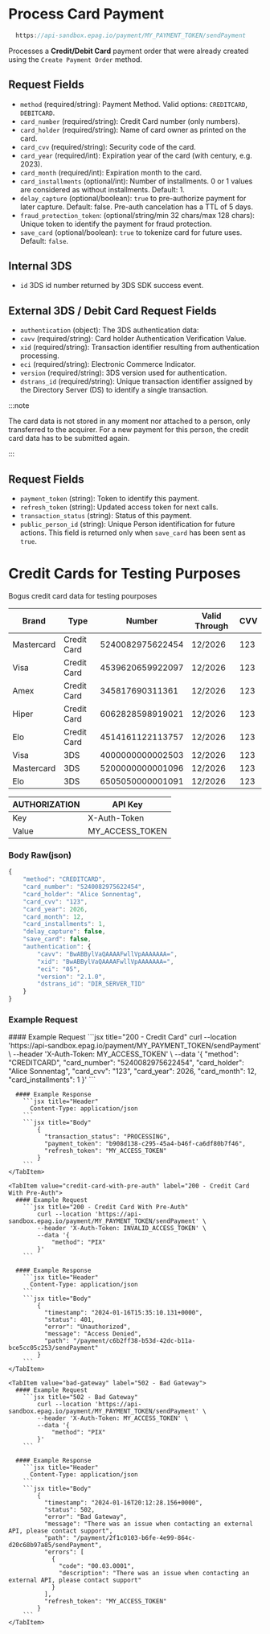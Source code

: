 
# Process Card Payment

```jsx
  https://api-sandbox.epag.io/payment/MY_PAYMENT_TOKEN/sendPayment
```

Processes a **Credit/Debit Card** payment order that were already created using the `Create Payment Order` method.

## Request Fields

- `method` (required/string): Payment Method. Valid options: `CREDITCARD`, `DEBITCARD`.
- `card_number` (required/string): Credit Card number (only numbers).
- `card_holder` (required/string): Name of card owner as printed on the card.
- `card_cvv` (required/string): Security code of the card.
- `card_year` (required/int): Expiration year of the card (with century, e.g. 2023).
- `card_month` (required/int): Expiration month to the card.
- `card_installments` (optional/int): Number of installments. 0 or 1 values are considered as without installments. Default: 1.
- `delay_capture` (optional/boolean): `true` to pre-authorize payment for later capture. Default: false. Pre-auth cancelation has a TTL of 5 days.
- `fraud_protection_token`: (optional/string/min 32 chars/max 128 chars): Unique token to identify the payment for fraud protection.
- `save_card` (optional/boolean): `true` to tokenize card for future uses. Default: `false`.

## Internal 3DS

- `id` 3DS id number returned by 3DS SDK success event.



## External 3DS / Debit Card Request Fields

- `authentication` (object): The 3DS authentication data:
- `cavv` (required/string): Card holder Authentication Verification Value.
- `xid` (required/string): Transaction identifier resulting from authentication processing.
- `eci` (required/string): Electronic Commerce Indicator.
- `version` (required/string): 3DS version used for authentication.
- `dstrans_id` (required/string): Unique transaction identifier assigned by the Directory Server (DS) to identify a single transaction.

:::note

The card data is not stored in any moment nor attached to a person, only transferred to the acquirer. For a new payment for this person, the credit card data has to be submitted again.

:::

## Request Fields

- `payment_token` (string): Token to identify this payment.
- `refresh_token` (string): Updated access token for next calls.
- `transaction_status` (string): Status of this payment.
- `public_person_id` (string): Unique Person identification for future actions. This field is returned only when `save_card` has been sent as `true`.

# Credit Cards for Testing Purposes

Bogus credit card data for testing pourposes

| Brand | Type |	Number | Valid Through | CVV	|
| -- | -- |	-- | -- | -- |
| Mastercard | Credit Card |	5240082975622454 | 12/2026 | 123 |
| Visa | Credit Card |	4539620659922097 | 12/2026 | 123 |
| Amex | Credit Card |	345817690311361 | 12/2026 | 123 |
| Hiper | Credit Card |	6062828598919021 | 12/2026 | 123 |
| Elo | Credit Card |	4514161122113757 | 12/2026 | 123 |
| Visa | 3DS |	4000000000002503 | 12/2026 | 123 |
| Mastercard | 3DS |	5200000000001096 | 12/2026 | 123 |
| Elo | 3DS |	6505050000001091 | 12/2026 | 123 |


| AUTHORIZATION | API Key         | 
| ------------- | --------------- |
| Key           | X-Auth-Token    |
| Value         | MY_ACCESS_TOKEN |

### Body Raw(json)

```jsx title="json"
{
    "method": "CREDITCARD",
    "card_number": "5240082975622454",
    "card_holder": "Alice Sonnentag",
    "card_cvv": "123",
    "card_year": 2026,
    "card_month": 12,
    "card_installments": 1,
    "delay_capture": false,
    "save_card": false,
    "authentication": {
        "cavv": "BwABBylVaQAAAAFwllVpAAAAAAA=",
        "xid": "BwABBylVaQAAAAFwllVpAAAAAAA=",
        "eci": "05",
        "version": "2.1.0",
        "dstrans_id": "DIR_SERVER_TID"
    }
}
```

### Example Request

<Tabs>

  <TabItem value="credit-card" label="200 - Credit Card">
      #### Example Request
        ```jsx title="200 - Credit Card"
            curl --location 'https://api-sandbox.epag.io/payment/MY_PAYMENT_TOKEN/sendPayment' \
            --header 'X-Auth-Token: MY_ACCESS_TOKEN' \
            --data '{
                "method": "CREDITCARD",
                "card_number": "5240082975622454",
                "card_holder": "Alice Sonnentag",
                "card_cvv": "123",
                "card_year": 2026,
                "card_month": 12,
                "card_installments": 1
            }'
        ```

      #### Example Response
        ```jsx title="Header"
          Content-Type: application/json
        ```  
        ```jsx title="Body"
            {
              "transaction_status": "PROCESSING",
              "payment_token": "b908d138-c295-45a4-b46f-ca6df80b7f46",
              "refresh_token": "MY_ACCESS_TOKEN"
            }
        ```
    </TabItem>

    <TabItem value="credit-card-with-pre-auth" label="200 - Credit Card With Pre-Auth">
      #### Example Request
        ```jsx title="200 - Credit Card With Pre-Auth"
            curl --location 'https://api-sandbox.epag.io/payment/MY_PAYMENT_TOKEN/sendPayment' \
            --header 'X-Auth-Token: INVALID_ACCESS_TOKEN' \
            --data '{
                "method": "PIX"
            }'
        ```

      #### Example Response
        ```jsx title="Header"
          Content-Type: application/json
        ```  
        ```jsx title="Body"
            {
              "timestamp": "2024-01-16T15:35:10.131+0000",
              "status": 401,
              "error": "Unauthorized",
              "message": "Access Denied",
              "path": "/payment/c6b2ff38-b53d-42dc-b11a-bce5cc05c253/sendPayment"
            }
        ```
    </TabItem>

    <TabItem value="bad-gateway" label="502 - Bad Gateway">
      #### Example Request
        ```jsx title="502 - Bad Gateway"
            curl --location 'https://api-sandbox.epag.io/payment/MY_PAYMENT_TOKEN/sendPayment' \
            --header 'X-Auth-Token: MY_ACCESS_TOKEN' \
            --data '{
                "method": "PIX"
            }'
        ```

      #### Example Response
        ```jsx title="Header"
          Content-Type: application/json
        ```  
        ```jsx title="Body"
            {
              "timestamp": "2024-01-16T20:12:28.156+0000",
              "status": 502,
              "error": "Bad Gateway",
              "message": "There was an issue when contacting an external API, please contact support",
              "path": "/payment/2f1c0103-b6fe-4e99-864c-d20c68b97a85/sendPayment",
              "errors": [
                {
                  "code": "00.03.0001",
                  "description": "There was an issue when contacting an external API, please contact support"
                }
              ],
              "refresh_token": "MY_ACCESS_TOKEN"
            }
        ```
    </TabItem>
    
</Tabs>